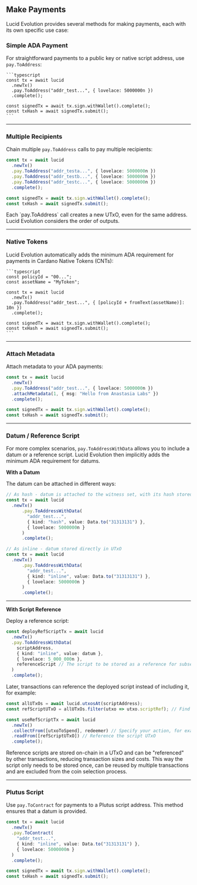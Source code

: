 
## Make Payments

Lucid Evolution provides several methods for making payments, each with its own specific use case:

### Simple ADA Payment

For straightforward payments to a public key or native script address, use `pay.ToAddress`:

    ```typescript
    const tx = await lucid
      .newTx()
      .pay.ToAddress("addr_test...", { lovelace: 5000000n })
      .complete();

    const signedTx = await tx.sign.withWallet().complete();
    const txHash = await signedTx.submit();
    ```

---

### Multiple Recipients

Chain multiple `pay.ToAddress` calls to pay multiple recipients:

```typescript
const tx = await lucid
  .newTx()
  .pay.ToAddress("addr_testa...", { lovelace: 5000000n })
  .pay.ToAddress("addr_testb...", { lovelace: 5000000n })
  .pay.ToAddress("addr_testc...", { lovelace: 5000000n })
  .complete();

const signedTx = await tx.sign.withWallet().complete();
const txHash = await signedTx.submit();
```

<Callout type="info">
Each `pay.ToAddress` call creates a new UTxO, even for the same address. Lucid Evolution considers the order of outputs.
</Callout>

---

### Native Tokens

Lucid Evolution automatically adds the minimum ADA requirement for payments in Cardano Native Tokens (CNTs):

    ```typescript
    const policyId = "00...";
    const assetName = "MyToken";

    const tx = await lucid
      .newTx()
      .pay.ToAddress("addr_test...", { [policyId + fromText(assetName)]: 10n })
      .complete();

    const signedTx = await tx.sign.withWallet().complete();
    const txHash = await signedTx.submit();
    ```

---
### Attach Metadata

Attach metadata to your ADA payments:

```typescript
const tx = await lucid
  .newTx()
  .pay.ToAddress("addr_test...", { lovelace: 5000000n })
  .attachMetadata(1, { msg: "Hello from Anastasia Labs" })
  .complete();

const signedTx = await tx.sign.withWallet().complete();
const txHash = await signedTx.submit();
```

---

### Datum / Reference Script

For more complex scenarios, `pay.ToAddressWithData` allows you to include a datum or a reference script. Lucid Evolution then implicitly adds the minimum ADA requirement for datums.

**With a Datum**

The datum can be attached in different ways:

```typescript
// As hash - datum is attached to the witness set, with its hash stored in the UTxO
const tx = await lucid
  .newTx()
      .pay.ToAddressWithData(
        "addr_test...",
        { kind: "hash", value: Data.to("31313131") },
        { lovelace: 5000000n }
      )
      .complete();

// As inline - datum stored directly in UTxO
const tx = await lucid
  .newTx()
      .pay.ToAddressWithData(
        "addr_test...",
        { kind: "inline", value: Data.to("31313131") },
        { lovelace: 5000000n }
      )
      .complete();
```

--- 

**With Script Reference**

Deploy a reference script:

```typescript
const deployRefScriptTx = await lucid
  .newTx()
  .pay.ToAddressWithData(
    scriptAddress,
    { kind: "inline", value: datum },
    { lovelace: 5_000_000n },
    referenceScript // The script to be stored as a reference for subsequent transactions
  )
  .complete();
```

Later, transactions can reference the deployed script instead of including it, for example:

```typescript
const allUTxOs = await lucid.utxosAt(scriptAddress);
const refScriptUTxO = allUTxOs.filter(utxo => utxo.scriptRef); // Find UTxO with reference script depending on your use case

const useRefScriptTx = await lucid
  .newTx()
  .collectFrom([utxoToSpend], redeemer) // Specify your action, for example: which UTxO to spend and which redeemer to use
  .readFrom([refScriptUTxO]) // Reference the script UTxO
  .complete();
```

<Callout type="info">
Reference scripts are stored on-chain in a UTxO and can be "referenced" by other transactions, reducing transaction sizes and costs. This way the script only needs to be stored once, can be reused by multiple transactions and are excluded from the coin selection process.
</Callout>

---

### Plutus Script

Use `pay.ToContract` for payments to a Plutus script address. This method ensures that a datum is provided.

```typescript
const tx = await lucid
  .newTx()
  .pay.ToContract(
    "addr_test...",
    { kind: "inline", value: Data.to("31313131") },
    { lovelace: 5000000n }
  )
  .complete();

const signedTx = await tx.sign.withWallet().complete();
const txHash = await signedTx.submit();
```
